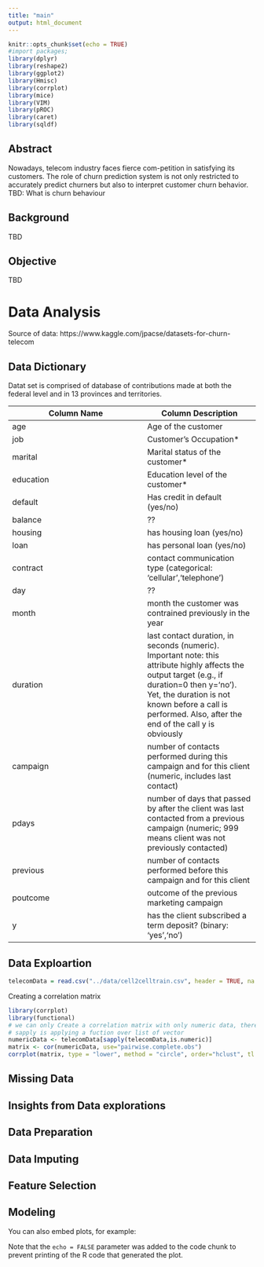 ```yaml
---
title: "main"
output: html_document
---
```


```r
knitr::opts_chunk$set(echo = TRUE)
#import packages;
library(dplyr)
library(reshape2)
library(ggplot2)
library(Hmisc)
library(corrplot)
library(mice)
library(VIM)
library(pROC)
library(caret)
library(sqldf)
```

## Abstract
Nowadays, telecom industry faces fierce com-petition in satisfying its customers. The role of churn prediction system is not only restricted to accurately predict churners but also to interpret customer churn behavior.
TBD: What is churn behaviour

## Background 
TBD



## Objective
TBD

# Data Analysis
Source of data: https://www.kaggle.com/jpacse/datasets-for-churn-telecom



## Data Dictionary
Datat set is comprised of database of contributions made at both the federal level and in 13 provinces and territories.

Column Name            | Column Description  
-----------------------| ------------------- 
age                    | Age of the customer
job                    | Customer's Occupation*
marital                | Marital status of the customer* 
education              | Education level of the customer*
default                | Has credit in default (yes/no)
balance                | ??
housing                | has housing loan (yes/no)
loan                   | has personal loan (yes/no)  
contract               | contact communication type (categorical: 'cellular','telephone') 
day                    | ??
month                  | month the customer was contrained previously in the year
duration               |  last contact duration, in seconds (numeric). Important note: this attribute highly affects the output target (e.g., if duration=0 then                             y='no'). Yet, the duration is not known before a call is performed. Also, after the end of the call y is obviously 
campaign               |  number of contacts performed during this campaign and for this client (numeric, includes last contact)
pdays                  | number of days that passed by after the client was last contacted from a previous campaign (numeric; 999 means client was not previously                           contacted)
previous               | number of contacts performed before this campaign and for this client
poutcome               | outcome of the previous marketing campaign
y                      | has the client subscribed a term deposit? (binary: 'yes','no')

## Data Exploartion
```r
telecomData = read.csv("../data/cell2celltrain.csv", header = TRUE, na.strings =  c("NA","","#NA"), sep=",")
```

Creating a correlation matrix
```r
library(corrplot)
library(functional)
# we can only Create a correlation matrix with only numeric data, therefore we are going to use sapply to only get numeric data
# sapply is applying a fuction over list of vector
numericData <- telecomData[sapply(telecomData,is.numeric)]
matrix <- cor(numericData, use="pairwise.complete.obs")
corrplot(matrix, type = "lower", method = "circle", order="hclust", tl.srt = 45, tl.cex = 0.7)
```
## Missing Data

## Insights from Data explorations

## Data Preparation

## Data Imputing

## Feature Selection

## Modeling

You can also embed plots, for example:


Note that the `echo = FALSE` parameter was added to the code chunk to prevent printing of the R code that generated the plot.

